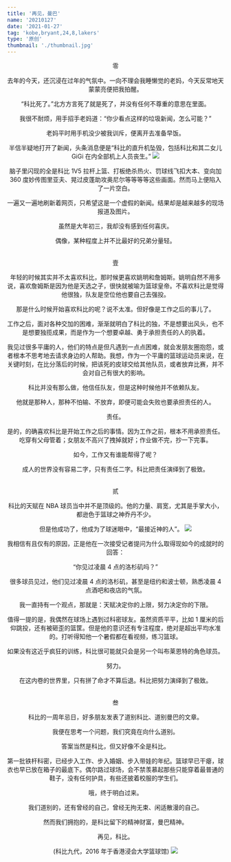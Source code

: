 ```yaml
---
title: '再见，曼巴'
name: '20210127'
date: '2021-01-27'
tag: 'kobe,bryant,24,8,lakers'
type: '原创'
thumbnail: './thumbnail.jpg'
---
```



<Header />

零

去年的今天，还沉浸在过年的气氛中。一向不理会我睡懒觉的老妈，今天反常地天蒙蒙亮便把我拍醒。

“科比死了。”北方方言死了就是死了，并没有任何不尊重的意思在里面。

我很不耐烦，用手招手老妈道：“你少看点这样的垃圾新闻，怎么可能？”

老妈平时用手机没少被我训斥，便离开去准备早饭。

半信半疑地打开了新闻，头条消息便是“科比的直升机坠毁，包括科比和其二女儿 GiGi 在内全部机上人员丧生。”
![](./thumbnail.jpg)

脑子里闪现的全是科比 1V5 拉杆上篮、打板绝杀热火、罚球线飞扣大本、变向加 360 度妙传图里亚夫、晃过皮蓬助攻奥尼尔等等等等这些画面。然而马上便陷入了一片空白。

一遍又一遍地刷新着网页，只希望这是一个虚假的新闻。结果却是越来越多的现场报道及图片。

虽然是大年初三，我却没有感到任何喜庆。

偶像，某种程度上并不比最好的兄弟分量轻。

<br />壹

年轻的时候其实并不太喜欢科比，那时候更喜欢姚明和詹姆斯。姚明自然不用多说，喜欢詹姆斯是因为他是天选之子，很快就被喻为篮球皇帝。不喜欢科比是觉得他很独，队友是空位他也要自己去强投。

那是什么时候开始喜欢科比的呢？说不太准。但好像是工作之后的事儿了。

工作之后，面对各种交加的困难，渐渐就明白了科比的独，不是想要出风头，也不是想要独揽成果，而是作为一个想要卓越、勇于承担责任的人的执着。

我见过很多平庸的人，他们的特点是但凡遇到一点点困难，就会发朋友圈抱怨，或者根本不思考地去请求身边的人帮助。我想，作为一个平庸的篮球运动员来说，在关键时刻，在比分落后的时候，把该死的皮球交给其他队员，或者放弃比赛，并不会对自己有很大的影响。

科比并没有那么做，他信任队友，但是这种时候他并不依赖队友。

他就是那种人，那种不怕输、不放弃，即便可能会失败也要承担责任的人。

责任。

是的，的确喜欢科比是开始工作之后的事情。因为工作之前，根本不用承担责任。吃穿有父母管着；女朋友不高兴了拽掉就好；作业做不完，抄一下完事。

如今，工作又有谁能帮得了呢？

成人的世界没有容易二字，只有责任二字。科比把责任演绎到了极致。

<br />贰

科比的天赋在 NBA 球员当中并不是顶级的。他的力量、肩宽，尤其是手掌大小，都逊色于篮球之神乔丹不少。

但是他成功了，他成为了球迷眼中，“最接近神的人”。
![](../../assets/images/goodbye-kobe/kobe-and-jordan.jpg)

我相信有且仅有的原因，正是他在一次接受记者提问为什么取得现如今的成就时的回答：

“你见过凌晨 4 点的洛杉矶吗？”

很多球员见过，他们见过凌晨 4 点的洛杉矶，甚至是纽约和波士顿，熟悉凌晨 4 点酒吧和夜店的气氛。

我一直持有一个观点，那就是：天赋决定你的上限，努力决定你的下限。

值得一提的是，我偶然在球场上遇到过科密球友。虽然资质平平，比如 1 厘米的后仰跳投，还有被砸歪的篮筐。但是他的意识还有专注程度，绝对是超出平均水准的。打听得知他一个暑假都在看视频，练习篮球。

如果没有这近乎疯狂的训练，科比很可能就只会是另一个叫布莱恩特的角色球员。

努力。

在这内卷的世界里，只有拼了命才不算后退。科比把努力演绎到了极致。

<br />叁

科比的一周年忌日，好多朋友发表了道别科比、道别曼巴的文章。

我便在思考一个问题，我们究竟在向什么道别。

答案当然是科比，但又好像不全是科比。

第一批铁杆科密，已经步入工作、步入婚姻、步入带娃的年纪。篮球早已干瘪，球衣也早已放在箱子的最底下。偶尔路过球场，会不禁羡慕起那些只能穿着最普通的鞋子，没有任何护具，有些还披着校服的学生们。

哦，终于明白过来。

我们道别的，还有曾经的自己，曾经无拘无束、闲适散漫的自己。

然而我们拥抱的，是科比留下的精神财富，曼巴精神。

再见，科比。

(科比九代，2016 年于香港浸会大学篮球馆)
![](../../assets/images/goodbye-kobe/self.jpg)
